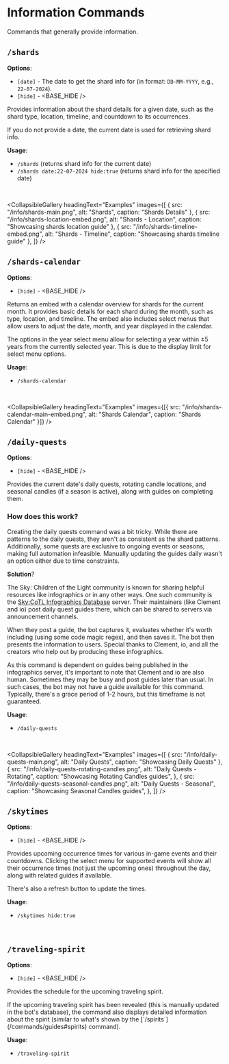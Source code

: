 
# Information Commands

Commands that generally provide information.

## `/shards`

**Options**:

- `[date]` - The date to get the shard info for (in format: `DD-MM-YYYY`, e.g., `22-07-2024`).
- `[hide]` - <BASE_HIDE />

Provides information about the shard details for a given date, such as the shard type, location, timeline, and countdown to its occurrences.

<Callout type="info">If you do not provide a date, the current date is used for retrieving shard info.</Callout>

**Usage**:

- `/shards` (returns shard info for the current date)
- `/shards date:22-07-2024 hide:true` (returns shard info for the specified date)

<br />

<CollapsibleGallery
  headingText="Examples"
  images={[
    { src: "/info/shards-main.png", alt: "Shards", caption: "Shards Details" },
    { src: "/info/shards-location-embed.png", alt: "Shards - Location", caption: "Showcasing shards location guide" },
    { src: "/info/shards-timeline-embed.png", alt: "Shards - Timeline", caption: "Showcasing shards timeline guide" },
  ]}
/>

## `/shards-calendar`

**Options**:

- `[hide]` - <BASE_HIDE />

Returns an embed with a calendar overview for shards for the current month. It provides basic details for each shard during the month, such as type, location, and timeline. The embed also includes select menus that allow users to adjust the date, month, and year displayed in the calendar.

<Callout type="info">
  The options in the year select menu allow for selecting a year within ±5 years from the currently selected year. This is due to
  the display limit for select menu options.
</Callout>

**Usage**:

- `/shards-calendar`

<br />

<CollapsibleGallery
  headingText="Examples"
  images={[{ src: "/info/shards-calendar-main-embed.png", alt: "Shards Calendar", caption: "Shards Calendar" }]}
/>

## `/daily-quests`

**Options**:

- `[hide]` - <BASE_HIDE />

Provides the current date's daily quests, rotating candle locations, and seasonal candles (if a season is active), along with guides on completing them.

### How does this work?

Creating the daily quests command was a bit tricky. While there are patterns to the daily quests, they aren't as consistent as the shard patterns. Additionally, some quests are exclusive to ongoing events or seasons, making full automation infeasible. Manually updating the guides daily wasn't an option either due to time constraints.

**Solution**?

The Sky: Children of the Light community is known for sharing helpful resources like infographics or in any other ways. One such community is the [Sky:CoTL Infographics Database](https://discord.gg/skyinfographicsdatabase) server. Their maintainers (like Clement and io) post daily quest guides there, which can be shared to servers via announcement channels.

When they post a guide, the bot captures it, evaluates whether it's worth including (using some code magic <Spoiler>regex</Spoiler>), and then saves it. The bot then presents the information to users. Special thanks to Clement, io, and all the creators who help out by producing these infographics.

<Callout>
  As this command is dependent on guides being published in the infographics server, it's important to note that Clement and io
  are also human. Sometimes they may be busy and post guides later than usual. In such cases, the bot may not have a guide
  available for this command. Typically, there's a grace period of 1-2 hours, but this timeframe is not guaranteed.
</Callout>

**Usage**:

- `/daily-quests`

<br />

<CollapsibleGallery
  headingText="Examples"
  images={[
    { src: "/info/daily-quests-main.png", alt: "Daily Quests", caption: "Showcasing Daily Quests" },
    {
      src: "/info/daily-quests-rotating-candles.png",
      alt: "Daily Quests - Rotating",
      caption: "Showcasing Rotating Candles guides",
    },
    {
      src: "/info/daily-quests-seasonal-candles.png",
      alt: "Daily Quests - Seasonal",
      caption: "Showcasing Seasonal Candles guides",
    },
  ]}
/>

## `/skytimes`

**Options**:

- `[hide]` - <BASE_HIDE />

Provides upcoming occurrence times for various in-game events and their countdowns. Clicking the select menu for supported events will show all their occurrence times (not just the upcoming ones) throughout the day, along with related guides if available.

<Callout type="info">There's also a refresh button to update the times.</Callout>

**Usage**:

- `/skytimes hide:true`

<br />
<CollapsibleGallery
  headingText="Examples"
  images={[
    { src: "/info/skytimes-main-embed.png", alt: "Skytimes", caption: "Showcasing in-game event upcoming times" },
    { src: "/info/skytimes-geyser-embed.png", alt: "Skytimes - Geyser", caption: "Geyser all occurences and guide" },
    { src: "/info/skytimes-aurora-embed.png", alt: "Skytimes - Aurora", caption: "Auror's Concert scheduled times" },
  ]}
/>

## `/traveling-spirit`

**Options**:

- `[hide]` - <BASE_HIDE />

Provides the schedule for the upcoming traveling spirit.

<Callout type="info">
  If the upcoming traveling spirit has been revealed (this is manually updated in the bot's database), the command also displays
  detailed information about the spirit (similar to what's shown by the [`/spirits`](/commands/guides#spirits) command).
</Callout>

**Usage**:

- `/traveling-spirit`

<br />
<CollapsibleGallery
  headingText="Examples"
  images={[
    { src: "/info/traveling-spirit-unknown.png", alt: "Traveling Spirit (Unknown)", caption: "Traveling spirit when unknown" },
    { src: "/info/traveling-spirit-known.png", alt: "Traveling Spirit (Known)", caption: "Traveling spirit when known" },
  ]}
/>
